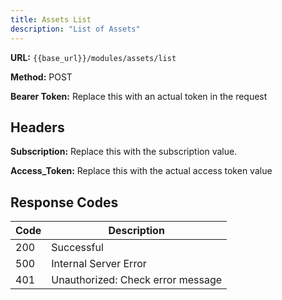 ```yaml
---
title: Assets List
description: "List of Assets"
---
```


**URL:** `{{base_url}}/modules/assets/list`  <br />

**Method:** POST  <br />

**Bearer Token:** Replace this with an actual token in the request

## Headers
**Subscription:** Replace this with the subscription value.  <br />

**Access_Token:** Replace this with the actual access token value

## Response Codes

| Code | Description                        |
| ---- | ---------------------------------- |
| 200  | Successful                         |
| 500  | Internal Server Error              |
| 401  | Unauthorized: Check error message  |
